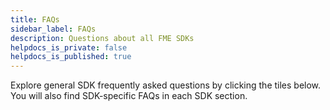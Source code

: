---
title: FAQs
sidebar_label: FAQs
description: Questions about all FME SDKs
helpdocs_is_private: false
helpdocs_is_published: true
---


Explore general SDK frequently asked questions by clicking the tiles below. You will also find SDK-specific FAQs in each SDK section.

<DocCardList />